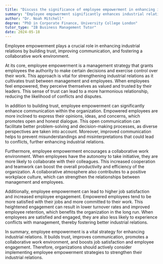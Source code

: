 ```yaml
---
title: "Discuss the significance of employee empowerment in enhancing industrial relations"
summary: "Employee empowerment significantly enhances industrial relations by fostering trust, improving communication, and promoting a collaborative work environment."
author: "Dr. Noah Mitchell"
degree: "PhD in Corporate Finance, University College London"
tutor_type: "IB Business Management Tutor"
date: 2024-05-18
---
```


Employee empowerment plays a crucial role in enhancing industrial relations by building trust, improving communication, and fostering a collaborative work environment.

At its core, employee empowerment is a management strategy that grants employees the authority to make certain decisions and exercise control over their work. This approach is vital for strengthening industrial relations as it cultivates trust between management and employees. When employees feel empowered, they perceive themselves as valued and trusted by their leaders. This sense of trust can lead to a more harmonious relationship, reducing the likelihood of conflicts and disputes.

In addition to building trust, employee empowerment can significantly enhance communication within the organization. Empowered employees are more inclined to express their opinions, ideas, and concerns, which promotes open and honest dialogue. This open communication can facilitate better problem-solving and decision-making processes, as diverse perspectives are taken into account. Moreover, improved communication helps to prevent misunderstandings and misinterpretations that could lead to conflicts, further enhancing industrial relations.

Furthermore, employee empowerment encourages a collaborative work environment. When employees have the autonomy to take initiative, they are more likely to collaborate with their colleagues. This increased cooperation and teamwork can boost the overall productivity and efficiency of the organization. A collaborative atmosphere also contributes to a positive workplace culture, which can strengthen the relationships between management and employees.

Additionally, employee empowerment can lead to higher job satisfaction and increased employee engagement. Empowered employees tend to be more satisfied with their jobs and more committed to their work. This heightened engagement can result in lower turnover rates and improved employee retention, which benefits the organization in the long run. When employees are satisfied and engaged, they are also less likely to experience conflicts with management, thereby fostering better industrial relations.

In summary, employee empowerment is a vital strategy for enhancing industrial relations. It builds trust, improves communication, promotes a collaborative work environment, and boosts job satisfaction and employee engagement. Therefore, organizations should actively consider implementing employee empowerment strategies to strengthen their industrial relations.
    